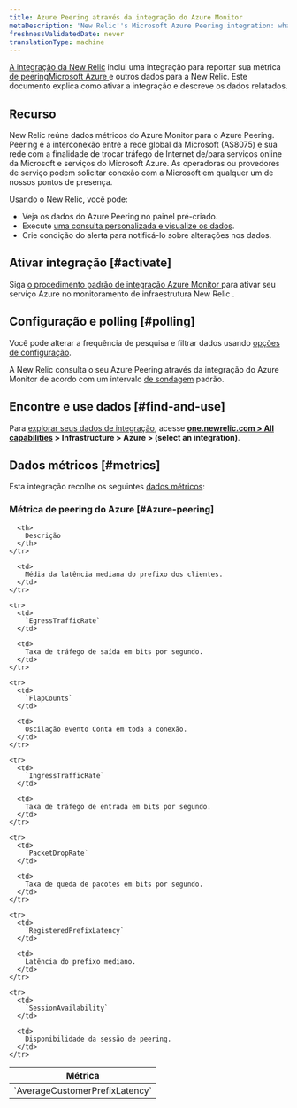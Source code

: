 ```yaml
---
title: Azure Peering através da integração do Azure Monitor
metaDescription: 'New Relic''s Microsoft Azure Peering integration: what data it reports and how to enable it.'
freshnessValidatedDate: never
translationType: machine
---
```


[A integração da New Relic](/docs/infrastructure/introduction-infra-monitoring) inclui uma integração para reportar sua métrica [de peeringMicrosoft Azure ](https://learn.microsoft.com/en-in/azure/internet-peering/)e outros dados para a New Relic. Este documento explica como ativar a integração e descreve os dados relatados.

## Recurso

New Relic reúne dados métricos do Azure Monitor para o Azure Peering. Peering é a interconexão entre a rede global da Microsoft (AS8075) e sua rede com a finalidade de trocar tráfego de Internet de/para serviços online da Microsoft e serviços do Microsoft Azure. As operadoras ou provedores de serviço podem solicitar conexão com a Microsoft em qualquer um de nossos pontos de presença.

Usando o New Relic, você pode:

* Veja os dados do Azure Peering no painel pré-criado.
* Execute [uma consulta personalizada e visualize os dados](/docs/infrastructure/integrations-getting-started/getting-started/use-integration-data-new-relic-insights).
* Crie condição do alerta para notificá-lo sobre alterações nos dados.

## Ativar integração [#activate]

Siga [o procedimento padrão de integração Azure Monitor ](/docs/infrastructure/microsoft-azure-integrations/azure-integrations-list/azure-monitor)para ativar seu serviço Azure no monitoramento de infraestrutura New Relic .

## Configuração e polling [#polling]

Você pode alterar a frequência de pesquisa e filtrar dados usando [opções de configuração](/docs/infrastructure/microsoft-azure-integrations/azure-integrations-list/azure-monitor/#settings).

A New Relic consulta o seu Azure Peering através da integração do Azure Monitor de acordo com um intervalo [de sondagem](/docs/infrastructure/microsoft-azure-integrations/azure-integrations-list/azure-monitor/#settings) padrão.

## Encontre e use dados [#find-and-use]

Para [explorar seus dados de integração](/docs/infrastructure/integrations/find-use-infrastructure-integration-data), acesse <DNT>**[one.newrelic.com &gt; All capabilities](https://one.newrelic.com/all-capabilities) &gt; Infrastructure &gt; Azure &gt; (select an integration)**</DNT>.

## Dados métricos [#metrics]

Esta integração recolhe os seguintes [dados métricos](/docs/infrastructure/integrations-getting-started/getting-started/understand-integration-data-data-types#metric):

### Métrica de peering do Azure [#Azure-peering]

<table>
  <thead>
    <tr>
      <th style={{ width: "300px" }}>
        Métrica
      </th>

      <th>
        Descrição
      </th>
    </tr>
  </thead>

  <tbody>
    <tr>
      <td>
        `AverageCustomerPrefixLatency`
      </td>

      <td>
        Média da latência mediana do prefixo dos clientes.
      </td>
    </tr>

    <tr>
      <td>
        `EgressTrafficRate`
      </td>

      <td>
        Taxa de tráfego de saída em bits por segundo.
      </td>
    </tr>

    <tr>
      <td>
        `FlapCounts`
      </td>

      <td>
        Oscilação evento Conta em toda a conexão.
      </td>
    </tr>

    <tr>
      <td>
        `IngressTrafficRate`
      </td>

      <td>
        Taxa de tráfego de entrada em bits por segundo.
      </td>
    </tr>

    <tr>
      <td>
        `PacketDropRate`
      </td>

      <td>
        Taxa de queda de pacotes em bits por segundo.
      </td>
    </tr>

    <tr>
      <td>
        `RegisteredPrefixLatency`
      </td>

      <td>
        Latência do prefixo mediano.
      </td>
    </tr>

    <tr>
      <td>
        `SessionAvailability`
      </td>

      <td>
        Disponibilidade da sessão de peering.
      </td>
    </tr>
  </tbody>
</table>